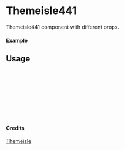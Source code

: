 
<Meta of={Themeisle441} title="Themeisle/Themeisle441" />

# Themeisle441

Themeisle441 component with different props.

#### Example

<Canvas of={Themeisle441.Primary} />

## Usage

```ts
import { Themeisle441 } from "yadl-ui";

const Example = () => {
  return (
      <Themeisle441 />
  );
};

export default Example;
```

#### Credits
[Themeisle](https://themeisle.com/illustrations)
